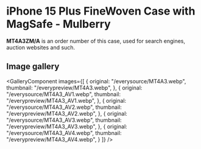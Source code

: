 
# iPhone 15 Plus FineWoven Case with MagSafe - Mulberry

<Callout type='info' emoji='👉🏻'>**MT4A3ZM/A** is an order number of this case, used for search engines, auction websites and such.</Callout>

## Image gallery

<GalleryComponent
    images={[
      {
        original: "/everysource/MT4A3.webp",
        thumbnail: "/everypreview/MT4A3.webp",
      },
      {
        original: "/everysource/MT4A3_AV1.webp",
        thumbnail: "/everypreview/MT4A3_AV1.webp",
      },
      {
        original: "/everysource/MT4A3_AV2.webp",
        thumbnail: "/everypreview/MT4A3_AV2.webp",
      },
      {
        original: "/everysource/MT4A3_AV3.webp",
        thumbnail: "/everypreview/MT4A3_AV3.webp",
      },
      {
        original: "/everysource/MT4A3_AV4.webp",
        thumbnail: "/everypreview/MT4A3_AV4.webp",
      }
    ]}
  />
